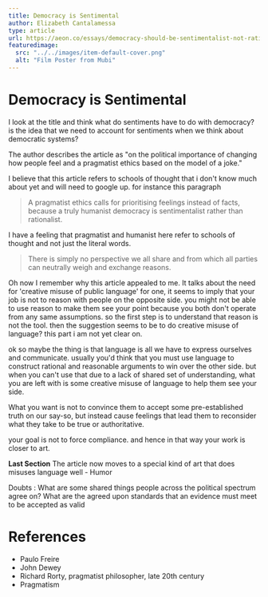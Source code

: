 ```yaml
---
title: Democracy is Sentimental
author: Elizabeth Cantalamessa
type: article
url: https://aeon.co/essays/democracy-should-be-sentimentalist-not-rationalist
featuredimage:
  src: "../../images/item-default-cover.png"
  alt: "Film Poster from Mubi"
---
```


# Democracy is Sentimental

I look at the title and think what do sentiments have to do with democracy?
is the idea that we need to account for sentiments when we think about democratic systems?

The author describes the article as "on the political importance of changing how people feel and a pragmatist ethics based on the model of a joke."

I believe that this article refers to schools of thought that i don't know much about yet and will need to google up.
for instance this paragraph

> A pragmatist ethics calls for prioritising feelings instead of facts, because a truly humanist democracy is sentimentalist rather than rationalist.

I have a feeling that pragmatist and humanist here refer to schools of thought and not just the literal words.

> There is simply no perspective we all share and from which all parties can neutrally weigh and exchange reasons.

Oh now I remember why this article appealed to me. It talks about the need for 'creative misuse of public language'
for one, it seems to imply that your job is not to reason with people on the opposite side. you might not be able to use reason to make them see your point because you both don't operate from any same assumptions. so the first step is to understand that reason is not the tool.
then the suggestion seems to be to do creative misuse of language? this part i am not yet clear on.

ok so maybe the thing is that language is all we have to express ourselves and communicate. usually you'd think that you must use language to construct rational and reasonable arguments to win over the other side. but when you can't use that due to a lack of shared set of understanding, what you are left with is some creative misuse of language to help them see your side.

What you want is not to convince them to accept some pre-established truth on our say-so, but instead cause feelings that lead them to reconsider what they take to be true or authoritative.

your goal is not to force compliance. and hence in that way your work is closer to art.

**Last Section**
The article now moves to a special kind of art that does misuses language well - Humor

Doubts :
What are some shared things people across the political spectrum agree on?
What are the agreed upon standards that an evidence must meet to be accepted as valid

# References

- Paulo Freire
- John Dewey
- Richard Rorty, pragmatist philosopher, late 20th century
- Pragmatism
